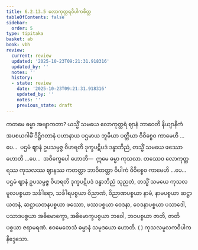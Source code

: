 ```yaml
---
title: 6.2.13.5 လောကုတ္တရဝိပါကစိတ္တ
tableOfContents: false
sidebar:
  order: 5
type: tipitaka
basket: ab
book: vbh
review:
  current: review
  updated: '2025-10-23T09:21:31.918316'
  updated_by: ''
  notes: ''
  history:
  - state: review
    date: '2025-10-23T09:21:31.918316'
    updated_by: ''
    notes: ''
    previous_state: draft
---
```



<ReviewStatus review={frontmatter.review} showDetails={true} />

<HypothesisAnnotation frontmatter={frontmatter} />

<DynamicBreadcrumb />

<Division number="349" book="vbh" e="ch" v="30" p="196">

<Paragraph number="1315" book="vbh">
ကတမေ ဓမ္မာ အဗျာကတာ? ယသ္မိံ သမယေ လောကုတ္တရံ ဈာနံ ဘာဝေတိ နိယျာနိကံ အပစယဂါမိံ ဒိဋ္ဌိဂတာနံ ပဟာနာယ ပဌမာယ ဘူမိယာ ပတ္တိယာ ဝိဝိစ္စေဝ ကာမေဟိ …ပေ…  ပဌမံ ဈာနံ ဥပသမ္ပဇ္ဇ ဝိဟရတိ ဒုက္ခပဋိပဒံ ဒန္ဓာဘိညံ, တသ္မိံ သမယေ ဖဿော ဟောတိ …ပေ…  အဝိက္ခေပေါ ဟောတိ—  ဣမေ ဓမ္မာ ကုသလာ.
</Paragraph>

<Paragraph number="1316" book="vbh">
တဿေဝ လောကုတ္တရဿ ကုသလဿ ဈာနဿ ကတတ္တာ ဘာဝိတတ္တာ ဝိပါကံ ဝိဝိစ္စေဝ ကာမေဟိ …ပေ…  ပဌမံ ဈာနံ ဥပသမ္ပဇ္ဇ ဝိဟရတိ ဒုက္ခပဋိပဒံ ဒန္ဓာဘိညံ သုညတံ, တသ္မိံ သမယေ ကုသလမူလပစ္စယာ သင်္ခါရော, သင်္ခါရပစ္စယာ ဝိညာဏံ, ဝိညာဏပစ္စယာ နာမံ, နာမပစ္စယာ ဆဋ္ဌာယတနံ, ဆဋ္ဌာယတနပစ္စယာ ဖဿော, ဖဿပစ္စယာ ဝေဒနာ, ဝေဒနာပစ္စယာ ပသာဒေါ, ပသာဒပစ္စယာ အဓိမောက္ခော, အဓိမောက္ခပစ္စယာ ဘဝေါ, ဘဝပစ္စယာ ဇာတိ, ဇာတိပစ္စယာ ဇရာမရဏံ. ဧဝမေတေသံ ဓမ္မာနံ သမုဒယော ဟောတိ. ( )

</Paragraph>
</Division>

<Paragraph number="1317" type="center" book="vbh">
ကုသလမူလကဝိပါကနိဒ္ဒေသော.
</Paragraph>